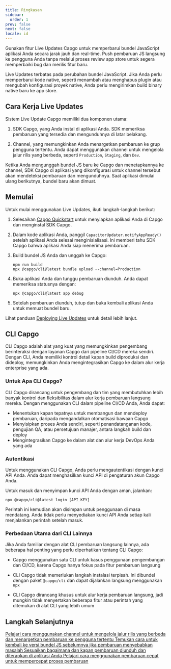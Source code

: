 ```yaml
---
title: Ringkasan
sidebar:
  order: 1
prev: false
next: false
locale: id
---
```



Gunakan fitur Live Updates Capgo untuk memperbarui bundel JavaScript aplikasi Anda secara jarak jauh dan real-time. Push pembaruan JS langsung ke pengguna Anda tanpa melalui proses review app store untuk segera memperbaiki bug dan merilis fitur baru.

<Aside>

Live Updates terbatas pada perubahan bundel JavaScript. Jika Anda perlu memperbarui kode native, seperti menambah atau menghapus plugin atau mengubah konfigurasi proyek native, Anda perlu mengirimkan build binary native baru ke app store.

</Aside>

## Cara Kerja Live Updates

Sistem Live Update Capgo memiliki dua komponen utama:

1. SDK Capgo, yang Anda instal di aplikasi Anda. SDK memeriksa pembaruan yang tersedia dan mengunduhnya di latar belakang.

2. Channel, yang memungkinkan Anda menargetkan pembaruan ke grup pengguna tertentu. Anda dapat menggunakan channel untuk mengelola jalur rilis yang berbeda, seperti `Production`, `Staging`, dan `Dev`.

Ketika Anda mengunggah bundel JS baru ke Capgo dan menetapkannya ke channel, SDK Capgo di aplikasi yang dikonfigurasi untuk channel tersebut akan mendeteksi pembaruan dan mengunduhnya. Saat aplikasi dimulai ulang berikutnya, bundel baru akan dimuat.

## Memulai

Untuk mulai menggunakan Live Updates, ikuti langkah-langkah berikut:

<Steps>

1. Selesaikan [Capgo Quickstart](/docs/getting-started/quickstart) untuk menyiapkan aplikasi Anda di Capgo dan menginstal SDK Capgo.

2. Dalam kode aplikasi Anda, panggil `CapacitorUpdater.notifyAppReady()` setelah aplikasi Anda selesai menginisialisasi. Ini memberi tahu SDK Capgo bahwa aplikasi Anda siap menerima pembaruan.

3. Build bundel JS Anda dan unggah ke Capgo:
   ```shell
   npm run build
   npx @capgo/cli@latest bundle upload --channel=Production 
   ```

4. Buka aplikasi Anda dan tunggu pembaruan diunduh. Anda dapat memeriksa statusnya dengan:
   ```shell
   npx @capgo/cli@latest app debug
   ```

5. Setelah pembaruan diunduh, tutup dan buka kembali aplikasi Anda untuk memuat bundel baru.

</Steps>

Lihat panduan [Deploying Live Updates](/docs/getting-started/deploy) untuk detail lebih lanjut.

## CLI Capgo

CLI Capgo adalah alat yang kuat yang memungkinkan pengembang berinteraksi dengan layanan Capgo dari pipeline CI/CD mereka sendiri. Dengan CLI, Anda memiliki kontrol detail kapan build diproduksi dan dideploy, memungkinkan Anda mengintegrasikan Capgo ke dalam alur kerja enterprise yang ada.

### Untuk Apa CLI Capgo?

CLI Capgo dirancang untuk pengembang dan tim yang membutuhkan lebih banyak kontrol dan fleksibilitas dalam alur kerja pembaruan langsung mereka. Dengan menggunakan CLI dalam pipeline CI/CD Anda, Anda dapat:

- Menentukan kapan tepatnya untuk membangun dan mendeploy pembaruan, daripada mengandalkan otomatisasi bawaan Capgo
- Menyisipkan proses Anda sendiri, seperti penandatanganan kode, pengujian QA, atau persetujuan manajer, antara langkah build dan deploy
- Mengintegrasikan Capgo ke dalam alat dan alur kerja DevOps Anda yang ada

### Autentikasi

Untuk menggunakan CLI Capgo, Anda perlu mengautentikasi dengan kunci API Anda. Anda dapat menghasilkan kunci API di pengaturan akun Capgo Anda.

Untuk masuk dan menyimpan kunci API Anda dengan aman, jalankan:

```shell
npx @capgo/cli@latest login [API_KEY]
```

Perintah ini kemudian akan disimpan untuk penggunaan di masa mendatang. Anda tidak perlu menyediakan kunci API Anda setiap kali menjalankan perintah setelah masuk.

### Perbedaan Utama dari CLI Lainnya

Jika Anda familiar dengan alat CLI pembaruan langsung lainnya, ada beberapa hal penting yang perlu diperhatikan tentang CLI Capgo:

- Capgo menggunakan satu CLI untuk kasus penggunaan pengembangan dan CI/CD, karena Capgo hanya fokus pada fitur pembaruan langsung

- CLI Capgo tidak memerlukan langkah instalasi terpisah. Ini dibundel dengan paket `@capgo/cli` dan dapat dijalankan langsung menggunakan `npx`

- CLI Capgo dirancang khusus untuk alur kerja pembaruan langsung, jadi mungkin tidak menyertakan beberapa fitur atau perintah yang ditemukan di alat CLI yang lebih umum

## Langkah Selanjutnya

<CardGrid stagger>
  <a href="/docs/live-updates/channels/">
    <Card title="Channel" icon="bars">
      Pelajari cara menggunakan channel untuk mengelola jalur rilis yang berbeda dan menargetkan pembaruan ke pengguna tertentu
    </Card>
  </a>

  <a href="/docs/live-updates/rollbacks/">
    <Card title="Rollback" icon="left-arrow">
      Temukan cara untuk kembali ke versi bundel JS sebelumnya jika pembaruan menyebabkan masalah
    </Card>
  </a>

  <a href="/docs/live-updates/update-behavior/">
    <Card title="Perilaku Pembaruan" icon="setting">
      Sesuaikan bagaimana dan kapan pembaruan diunduh dan diterapkan di aplikasi Anda
    </Card>
  </a>
  <a href="/docs/live-updates/differentials/">
    <Card title="Pembaruan Cepat" icon="starlight">
      Pelajari cara menggunakan pembaruan cepat untuk mempercepat proses pembaruan
    </Card>
  </a>
</CardGrid>
